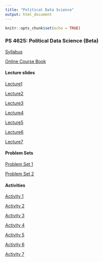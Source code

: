 ```yaml
---
title: "Political Data Science"
output: html_document
---
```


```r
knitr::opts_chunk$set(echo = TRUE)
```

### PS 4625: Political Data Science (Beta)

[Syllabus](https://jmontgomery.github.io/PDS/Syllabus/PDS2020.pdf)  

[Online Course Book](http://jmontgomery.github.io/PDS/PoliticalDataScience/)

#### Lecture slides
[Lecture1](https://jmontgomery.github.io/PDS/Slides/01HelloWorld.html)

[Lecture2](https://jmontgomery.github.io/PDS/Slides/02ObjectsIntro.html)

[Lecture3](https://jmontgomery.github.io/PDS/Slides/03ClassesAndMoreObj.html)

[Lecture4](https://jmontgomery.github.io/PDS/Slides/04DataStructures.html)

[Lecture5](https://jmontgomery.github.io/PDS/Slides/05FlowControl.html)

[Lecture6](https://jmontgomery.github.io/PDS/Slides/06Functions.html)

[Lecture7](https://jmontgomery.github.io/PDS/Slides/07VersionControlBasicComments.html)

#### Problem Sets
[Problem Set 1](https://jmontgomery.github.io/PDS/Problem Sets/Problem Set 1/PS1_PDS.pdf)

[Problem Set 2](https://jmontgomery.github.io/PDS/Problem Sets/Problem Set 2/PS2_PDS.pdf)

#### Activities

[Activity 1](https:jmontgomery.github.io/PDS/ClassActivities/Activity1/Activity1.pdf)

[Activity 2](https:jmontgomery.github.io/PDS/ClassActivities/Activity2/Activity2.pdf)

[Activity 3](https:jmontgomery.github.io/PDS/ClassActivities/Activity3/Activity3.pdf)

[Activity 4](https:jmontgomery.github.io/PDS/ClassActivities/Activity4/Activity4.pdf)

[Activity 5](https:jmontgomery.github.io/PDS/ClassActivities/Activity5/Activity5.pdf)

[Activity 6](https:jmontgomery.github.io/PDS/ClassActivities/Activity6/Activity6.pdf)

[Activity 7](https:jmontgomery.github.io/PDS/ClassActivities/Activity7/Activity7.pdf)

